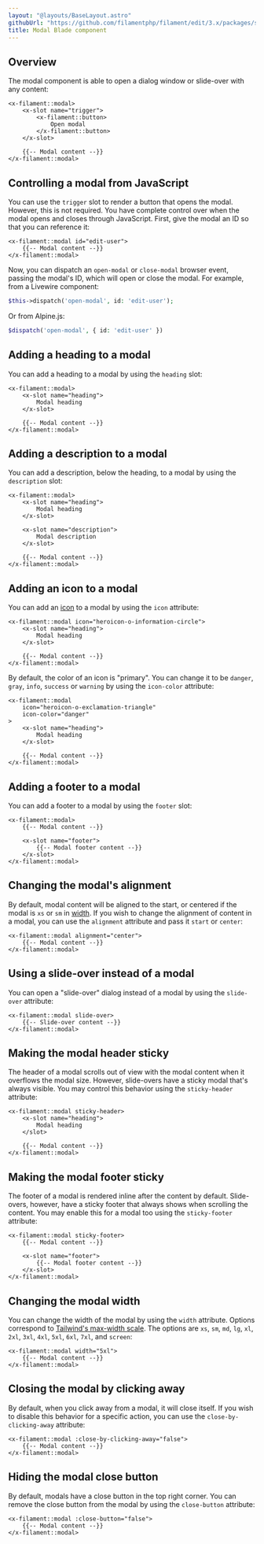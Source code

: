 ```yaml
---
layout: "@layouts/BaseLayout.astro"
githubUrl: "https://github.com/filamentphp/filament/edit/3.x/packages/support/docs/09-blade-components/02-modal.md"
title: Modal Blade component
---
```


## Overview

The modal component is able to open a dialog window or slide-over with any content:

```blade
<x-filament::modal>
    <x-slot name="trigger">
        <x-filament::button>
            Open modal
        </x-filament::button>
    </x-slot>

    {{-- Modal content --}}
</x-filament::modal>
```

## Controlling a modal from JavaScript

You can use the `trigger` slot to render a button that opens the modal. However, this is not required. You have complete control over when the modal opens and closes through JavaScript. First, give the modal an ID so that you can reference it:

```blade
<x-filament::modal id="edit-user">
    {{-- Modal content --}}
</x-filament::modal>
```

Now, you can dispatch an `open-modal` or `close-modal` browser event, passing the modal's ID, which will open or close the modal. For example, from a Livewire component:

```php
$this->dispatch('open-modal', id: 'edit-user');
```

Or from Alpine.js:

```php
$dispatch('open-modal', { id: 'edit-user' })
```

## Adding a heading to a modal

You can add a heading to a modal by using the `heading` slot:

```blade
<x-filament::modal>
    <x-slot name="heading">
        Modal heading
    </x-slot>

    {{-- Modal content --}}
</x-filament::modal>
```

## Adding a description to a modal

You can add a description, below the heading, to a modal by using the `description` slot:

```blade
<x-filament::modal>
    <x-slot name="heading">
        Modal heading
    </x-slot>

    <x-slot name="description">
        Modal description
    </x-slot>

    {{-- Modal content --}}
</x-filament::modal>
```

## Adding an icon to a modal

You can add an [icon](https://blade-ui-kit.com/blade-icons?set=1#search) to a modal by using the `icon` attribute:

```blade
<x-filament::modal icon="heroicon-o-information-circle">
    <x-slot name="heading">
        Modal heading
    </x-slot>

    {{-- Modal content --}}
</x-filament::modal>
```

By default, the color of an icon is "primary". You can change it to be `danger`, `gray`, `info`, `success` or `warning` by using the `icon-color` attribute:

```blade
<x-filament::modal
    icon="heroicon-o-exclamation-triangle"
    icon-color="danger"
>
    <x-slot name="heading">
        Modal heading
    </x-slot>

    {{-- Modal content --}}
</x-filament::modal>
```

## Adding a footer to a modal

You can add a footer to a modal by using the `footer` slot:

```blade
<x-filament::modal>
    {{-- Modal content --}}
    
    <x-slot name="footer">
        {{-- Modal footer content --}}
    </x-slot>
</x-filament::modal>
```

## Changing the modal's alignment

By default, modal content will be aligned to the start, or centered if the modal is `xs` or `sm` in [width](#changing-the-modal-width). If you wish to change the alignment of content in a modal, you can use the `alignment` attribute and pass it `start` or `center`:

```blade
<x-filament::modal alignment="center">
    {{-- Modal content --}}
</x-filament::modal>
```

## Using a slide-over instead of a modal

You can open a "slide-over" dialog instead of a modal by using the `slide-over` attribute:

```blade
<x-filament::modal slide-over>
    {{-- Slide-over content --}}
</x-filament::modal>
```

## Making the modal header sticky

The header of a modal scrolls out of view with the modal content when it overflows the modal size. However, slide-overs have a sticky modal that's always visible. You may control this behavior using the `sticky-header` attribute:

```blade
<x-filament::modal sticky-header>
    <x-slot name="heading">
        Modal heading
    </slot>

    {{-- Modal content --}}
</x-filament::modal>
```

## Making the modal footer sticky

The footer of a modal is rendered inline after the content by default. Slide-overs, however, have a sticky footer that always shows when scrolling the content. You may enable this for a modal too using the `sticky-footer` attribute:

```blade
<x-filament::modal sticky-footer>
    {{-- Modal content --}}
    
    <x-slot name="footer">
        {{-- Modal footer content --}}
    </x-slot>
</x-filament::modal>
```

## Changing the modal width

You can change the width of the modal by using the `width` attribute. Options correspond to [Tailwind's max-width scale](https://tailwindcss.com/docs/max-width). The options are `xs`, `sm`, `md`, `lg`, `xl`, `2xl`, `3xl`, `4xl`, `5xl`, `6xl`, `7xl`, and `screen`:

```blade
<x-filament::modal width="5xl">
    {{-- Modal content --}}
</x-filament::modal>
```

## Closing the modal by clicking away

By default, when you click away from a modal, it will close itself. If you wish to disable this behavior for a specific action, you can use the `close-by-clicking-away` attribute:

```blade
<x-filament::modal :close-by-clicking-away="false">
    {{-- Modal content --}}
</x-filament::modal>
```

## Hiding the modal close button

By default, modals have a close button in the top right corner. You can remove the close button from the modal by using the `close-button` attribute:

```blade
<x-filament::modal :close-button="false">
    {{-- Modal content --}}
</x-filament::modal>
```
